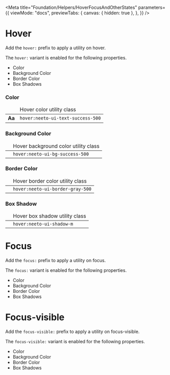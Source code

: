 
<Meta
  title="Foundation/Helpers/HoverFocusAndOtherStates"
  parameters={{
    viewMode: "docs",
    previewTabs: {
      canvas: { hidden: true },
    },
  }}
/>

# Hover

Add the `hover:` prefix to apply a utility on hover.

The `hover:` variant is enabled for the following properties.

- Color
- Background Color
- Border Color
- Box Shadows

### Color

<table className="story-demo-table w-96">
  <thead>
    <tr>
      <td className="w-28"></td>
      <td>Hover color utility class</td>
    </tr>
  </thead>
  <tbody>
    <tr>
      <td>
        <div className="flex items-center justify-center">
          <b className="hover:neeto-ui-text-success-500">Aa</b>
        </div>
      </td>
      <td>
        <code>hover:neeto-ui-text-success-500</code>
      </td>
    </tr>
  </tbody>
</table>

### Background Color

<table className="story-demo-table w-96">
  <thead>
    <tr>
      <td className="w-28"></td>
      <td>Hover background color utility class</td>
    </tr>
  </thead>
  <tbody>
    <tr>
      <td className="text-center">
        <div className="flex items-center justify-center w-full">
          <div class="flex w-12 h-12 cursor-pointer neeto-ui-bg-gray-100 hover:neeto-ui-bg-success-500"></div>
        </div>
      </td>
      <td>
        <code>hover:neeto-ui-bg-success-500</code>
      </td>
    </tr>
  </tbody>
</table>

### Border Color

<table className="story-demo-table w-96">
  <thead>
    <tr>
      <td className="w-28"></td>
      <td>Hover border color utility class</td>
    </tr>
  </thead>
  <tbody>
    <tr>
      <td className="text-center">
        <div className="flex items-center justify-center w-full">
          <div class="flex w-12 h-12 border cursor-pointer neeto-ui-border-gray-200 hover:neeto-ui-border-gray-500"></div>
        </div>
      </td>
      <td>
        <code>hover:neeto-ui-border-gray-500</code>
      </td>
    </tr>
  </tbody>
</table>

### Box Shadow

<table className="story-demo-table w-96">
  <thead>
    <tr>
      <td className="w-28"></td>
      <td>Hover box shadow utility class</td>
    </tr>
  </thead>
  <tbody>
    <tr>
      <td className="text-center">
        <div className="flex items-center justify-center w-full">
          <div class="flex w-12 h-12 cursor-pointer neeto-ui-shadow-xs hover:neeto-ui-shadow-m"></div>
        </div>
      </td>
      <td>
        <code>hover:neeto-ui-shadow-m</code>
      </td>
    </tr>
  </tbody>
</table>

# Focus

Add the `focus:` prefix to apply a utility on focus.

The `focus:` variant is enabled for the following properties.

- Color
- Background Color
- Border Color
- Box Shadows

# Focus-visible

Add the `focus-visible:` prefix to apply a utility on focus-visible.

The `focus-visible:` variant is enabled for the following properties.

- Color
- Background Color
- Border Color
- Box Shadows

